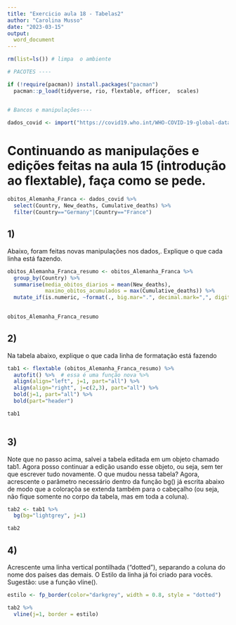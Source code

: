 ```yaml
---
title: "Exercicio aula 18 - Tabelas2"
author: "Carolina Musso"
date: "2023-03-15"
output:
  word_document
---
```


```r
rm(list=ls()) # limpa  o ambiente

# PACOTES ----

if (!require(pacman)) install.packages("pacman")
  pacman::p_load(tidyverse, rio, flextable, officer,  scales)


# Bancos e manipulações----

dados_covid <- import("https://covid19.who.int/WHO-COVID-19-global-data.csv")

```

# Continuando as manipulações e edições feitas na aula 15 (introdução ao flextable), faça como se pede. 


```r
obitos_Alemanha_Franca <- dados_covid %>% 
  select(Country, New_deaths, Cumulative_deaths) %>% 
  filter(Country=="Germany"|Country=="France")
```

## 1)

Abaixo, foram feitas novas manipulações nos dados,. Explique o que cada linha está fazendo. 

```r
obitos_Alemanha_Franca_resumo <- obitos_Alemanha_Franca %>% 
  group_by(Country) %>% 
  summarise(media_obitos_diarios = mean(New_deaths),
            maximo_obitos_acumulados = max(Cumulative_deaths)) %>% 
  mutate_if(is.numeric, ~format(., big.mar=".", decimal.mark=",", digits=4)) # o parametro digits se refere aos valores com decimais
  

obitos_Alemanha_Franca_resumo
```

## 2) 

Na tabela abaixo, explique o que cada linha de formatação está fazendo


```r
tab1 <- flextable (obitos_Alemanha_Franca_resumo) %>% 
  autofit() %>%  # essa é uma função nova %>% 
  align(align="left", j=1, part="all") %>% 
  align(align="right", j=c(2,3), part="all") %>% 
  bold(j=1, part="all") %>% 
  bold(part="header")

tab1
  
```

## 3) 

Note que no passo acima, salvei a tabela editada em um objeto chamado tab1. Agora posso continuar a edição usando esse objeto, ou seja, sem ter que escrever tudo novamente. O que mudou nessa tabela? 
Agora, acrescente o parâmetro necessário dentro da função bg() já escrita abaixo de modo que a coloraçõa se extenda também para o cabeçalho (ou seja, não fique somente no corpo da tabela, mas em toda a coluna).

```r
tab2 <- tab1 %>% 
  bg(bg="lightgrey", j=1)

tab2
```

## 4) 

Acrescente uma linha vertical pontilhada ("dotted"), separando a coluna do nome dos países das demais. O Estilo da linha já foi criado para vocês. Sugestão: use a função vline().

```r

estilo <- fp_border(color="darkgrey", width = 0.8, style = "dotted")

tab2 %>% 
  vline(j=1, border = estilo)

```



